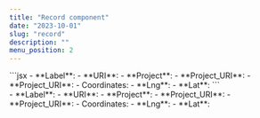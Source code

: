 ```yaml
---
title: "Record component"
date: "2023-10-01"
slug: "record"
description: ""
menu_position: 2
---
```



<div className="row">
  <div className="col-sm-4">
    ```jsx
    <Record>
      - **Label**: <Field name={["Item_Label"]} />
      - **URI**: <Field name={["URI"]} />
      - **Project**: <Field name={["Project"]} />
      - **Project_URI**: <Field name={["Project_URI"]} />
      - **Project_URI**: <Field name={["Project_URI"]} />
      - Coordinates:
        - **Lng**: <Field name={["geometry", "coordinates", "0"]} />
        - **Lat**: <Field name={["geometry", "coordinates", "1"]} />
    </Record>
    ```
  </div>
  <div className="col-sm-8">
    <Record>
      - **Label**: <Field name={["Item_Label"]} />
      - **URI**: <Field name={["URI"]} />
      - **Project**: <Field name={["Project"]} />
      - **Project_URI**: <Field name={["Project_URI"]} />
      - **Project_URI**: <Field name={["Project_URI"]} />
      - Coordinates:
        - **Lng**: <Field name={["geometry", "coordinates", "0"]} />
        - **Lat**: <Field name={["geometry", "coordinates", "1"]} />
    </Record>
  </div>
</div>